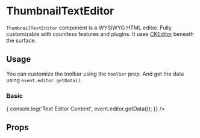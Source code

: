 

<Meta
  component={ThumbnailTextEditor}
  id="Components|ThumbnailTextEditor"
  title="Components|ThumbnailTextEditor"
/>

# ThumbnailTextEditor

`ThumbnailTextEditor` component is a WYSIWYG HTML editor. Fully customizable with countless features and plugins. It uses [CKEditor](https://ckeditor.com/docs/ckeditor4/latest/guide/dev_react.html) beneath the surface.

## Usage

You can customize the toolbar using the `toolbar` prop. And get the data using `event.editor.getData()`.

### Basic

<Preview>
  <Story name="With default text and onChange event">
    <ThumbnailTextEditor
      data="Some text..."
      height={100}
      uiColor="ffffff"
      onChange={(event) => {
        console.log('Text Editor Content', event.editor.getData());
      }}
    />
  </Story>
</Preview>

## Props

<Props of={ThumbnailTextEditor} />

